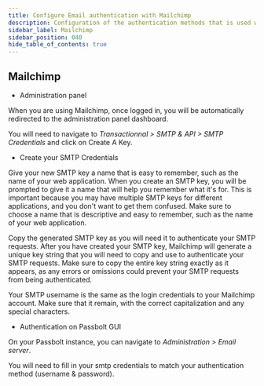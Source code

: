 ```yaml
---
title: Configure Email authentication with Mailchimp
description: Configuration of the authentication methods that is used with SMTP for Mailchimp
sidebar_label: Mailchimp
sidebar_position: 040
hide_table_of_contents: true
---
```


<EmailServerConfigurationIntroduction/>

## Mailchimp

- Administration panel

When you are using Mailchimp, once logged in, you will be automatically redirected to the administration panel dashboard.

You will need to navigate to *Transactionnal > SMTP & API > SMTP Credentials* and click on Create A Key.

- Create your SMTP Credentials

Give your new SMTP key a name that is easy to remember, such as the name of your web application. When you create an SMTP key, you will be prompted to give it a name that will help you remember what it's for. This is important because you may have multiple SMTP keys for different applications, and you don't want to get them confused. Make sure to choose a name that is descriptive and easy to remember, such as the name of your web application.

Copy the generated SMTP key as you will need it to authenticate your SMTP requests. After you have created your SMTP key, Mailchimp will generate a unique key string that you will need to copy and use to authenticate your SMTP requests. Make sure to copy the entire key string exactly as it appears, as any errors or omissions could prevent your SMTP requests from being authenticated.

Your SMTP username is the same as the login credentials to your Mailchimp account. Make sure that it remain, with the correct capitalization and any special characters.

- Authentication on Passbolt GUI

On your Passbolt instance, you can navigate to *Administration > Email server*.

You will need to fill in your smtp credentials to match your authentication method (username & password).

<TestYourEmailConfiguration/>
